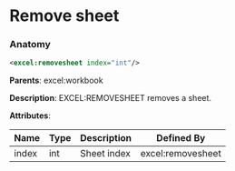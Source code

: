 # Remove sheet

### Anatomy

```xml
<excel:removesheet index="int"/>
```

**Parents**: excel:workbook

 **Description**:
 EXCEL:REMOVESHEET removes a sheet.

**Attributes**:

| Name | Type | Description | Defined By |
| ---- | ---- | ----------- | ---------- |
| index | int | Sheet index | excel:removesheet |


